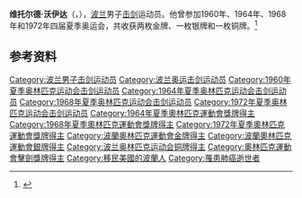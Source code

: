 '''维托尔德·沃伊达'''（{{lang-pl|Witold Woyda}}，{{bd|1939年|5月10日|2008年|5月5日|}}），[[波兰|波兰]]男子[[击剑|击剑]]运动员。他曾参加1960年、1964年、1968年和1972年四届夏季奥运会，共收获两枚金牌、一枚银牌和一枚铜牌。<ref>{{Cite web|title=Witold WOYDA|url=https://www.olympic.org/witold-woyda|accessdate=2021-03-07|date=2021-03-05|work=International Olympic Committee|language=en}}</ref>

== 参考资料 ==
{{reflist}}

{{奥林匹克运动会击剑比赛男子花剑个人冠军}}
{{奥林匹克运动会击剑比赛男子花剑团体冠军}}

{{Authority control}}
{{DEFAULTSORT:Woyda}}
[[Category:波兰男子击剑运动员|Category:波兰男子击剑运动员]]
[[Category:波兰奥运击剑运动员|Category:波兰奥运击剑运动员]]
[[Category:1960年夏季奥林匹克运动会击剑运动员|Category:1960年夏季奥林匹克运动会击剑运动员]]
[[Category:1964年夏季奥林匹克运动会击剑运动员|Category:1964年夏季奥林匹克运动会击剑运动员]]
[[Category:1968年夏季奥林匹克运动会击剑运动员|Category:1968年夏季奥林匹克运动会击剑运动员]]
[[Category:1972年夏季奥林匹克运动会击剑运动员|Category:1972年夏季奥林匹克运动会击剑运动员]]
[[Category:1964年夏季奧林匹克運動會獎牌得主|Category:1964年夏季奧林匹克運動會獎牌得主]]
[[Category:1968年夏季奧林匹克運動會獎牌得主|Category:1968年夏季奧林匹克運動會獎牌得主]]
[[Category:1972年夏季奧林匹克運動會獎牌得主|Category:1972年夏季奧林匹克運動會獎牌得主]]
[[Category:波蘭奧林匹克運動會金牌得主|Category:波蘭奧林匹克運動會金牌得主]]
[[Category:波蘭奧林匹克運動會銀牌得主|Category:波蘭奧林匹克運動會銀牌得主]]
[[Category:波兰奥林匹克运动会铜牌得主|Category:波兰奥林匹克运动会铜牌得主]]
[[Category:奧林匹克運動會擊劍獎牌得主|Category:奧林匹克運動會擊劍獎牌得主]]
[[Category:移民美國的波蘭人|Category:移民美國的波蘭人]]
[[Category:罹患肺癌逝世者|Category:罹患肺癌逝世者]]

{{波兰人物小作品}}